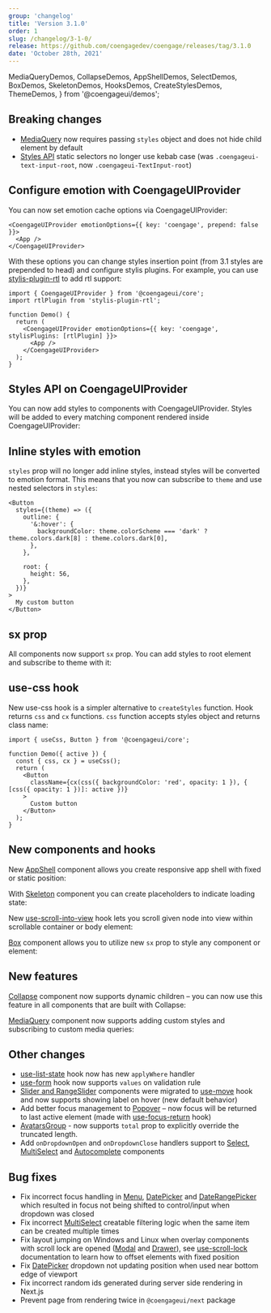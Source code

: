```yaml
---
group: 'changelog'
title: 'Version 3.1.0'
order: 1
slug: /changelog/3-1-0/
release: https://github.com/coengagedev/coengage/releases/tag/3.1.0
date: 'October 28th, 2021'
---
```


  MediaQueryDemos,
  CollapseDemos,
  AppShellDemos,
  SelectDemos,
  BoxDemos,
  SkeletonDemos,
  HooksDemos,
  CreateStylesDemos,
  ThemeDemos,
} from '@coengageui/demos';

## Breaking changes

- [MediaQuery](https://coengage.dev/core/media-query/) now requires passing `styles` object and does not hide child element by default
- [Styles API](https://coengage.dev/theming/styles-api/) static selectors no longer use kebab case (was `.coengageui-text-input-root`, now `.coengageui-TextInput-root`)

## Configure emotion with CoengageUIProvider

You can now set emotion cache options via CoengageUIProvider:

```tsx
<CoengageUIProvider emotionOptions={{ key: 'coengage', prepend: false }}>
  <App />
</CoengageUIProvider>
```

With these options you can change styles insertion point (from 3.1 styles are prepended to head)
and configure stylis plugins. For example, you can use [stylis-plugin-rtl](https://github.com/styled-components/stylis-plugin-rtl) to add rtl support:

```tsx
import { CoengageUIProvider } from '@coengageui/core';
import rtlPlugin from 'stylis-plugin-rtl';

function Demo() {
  return (
    <CoengageUIProvider emotionOptions={{ key: 'coengage', stylisPlugins: [rtlPlugin] }}>
      <App />
    </CoengageUIProvider>
  );
}
```

## Styles API on CoengageUIProvider

You can now add styles to components with CoengageUIProvider.
Styles will be added to every matching component rendered inside CoengageUIProvider:

<Demo data={ThemeDemos.providerStyles} />

## Inline styles with emotion

`styles` prop will no longer add inline styles, instead styles will be converted to emotion format.
This means that you now can subscribe to `theme` and use nested selectors in `styles`:

```tsx
<Button
  styles={(theme) => ({
    outline: {
      '&:hover': {
        backgroundColor: theme.colorScheme === 'dark' ? theme.colors.dark[8] : theme.colors.dark[0],
      },
    },

    root: {
      height: 56,
    },
  })}
>
  My custom button
</Button>
```

## sx prop

All components now support `sx` prop. You can add styles to root element and subscribe to theme with it:

<Demo data={CreateStylesDemos.createStylesSx} />

## use-css hook

New use-css hook is a simpler alternative to `createStyles` function.
Hook returns `css` and `cx` functions. `css` function accepts styles object and returns class name:

```tsx
import { useCss, Button } from '@coengageui/core';

function Demo({ active }) {
  const { css, cx } = useCss();
  return (
    <Button
      className={cx(css({ backgroundColor: 'red', opacity: 1 }), { [css({ opacity: 1 })]: active })}
    >
      Custom button
    </Button>
  );
}
```

## New components and hooks

New [AppShell](https://coengage.dev/core/app-shell/) component allows you create responsive app shell with fixed or static position:

<Demo data={AppShellDemos.usage} />

With [Skeleton](https://coengage.dev/core/skeleton/) component you can create placeholders to indicate loading state:

<Demo data={SkeletonDemos.configurator} />

New [use-scroll-into-view](https://coengage.dev/hooks/use-scroll-into-view/) hook lets you scroll given node into view within scrollable container or body element:

<Demo data={HooksDemos.useScrollIntoViewParent} />

[Box](https://coengage.dev/core/box/) component allows you to utilize new `sx` prop to style any component or element:

<Demo data={BoxDemos.usage} />

## New features

[Collapse](https://coengage.dev/core/collapse/) component now supports dynamic children – you can now use this feature in all components that are built with Collapse:

<Demo data={CollapseDemos.nested} />

[MediaQuery](https://coengage.dev/core/media-query/) component now supports adding custom styles and subscribing to custom media queries:

<Demo data={MediaQueryDemos.query} />

## Other changes

- [use-list-state](https://coengage.dev/hooks/use-list-state/) hook now has new `applyWhere` handler
- [use-form](https://coengage.dev/hooks/use-form/) hook now supports `values` on validation rule
- [Slider and RangeSlider](https://coengage.dev/core/slider/) components were migrated to [use-move](https://coengage.dev/hooks/use-move/) hook and now supports showing label on hover (new default behavior)
- Add better focus management to [Popover](https://coengage.dev/core/popover/) – now focus will be returned to last active element (made with [use-focus-return](https://coengage.dev/hooks/use-focus-return/) hook)
- [AvatarsGroup](https://coengage.dev/core/avatar/#avatars-group) - now supports `total` prop to explicitly override the truncated length.
- Add `onDropdownOpen` and `onDropdownClose` handlers support to [Select](https://coengage.dev/core/select/), [MultiSelect](https://coengage.dev/core/multi-select/) and [Autocomplete](https://coengage.dev/core/autocomplete/) components

## Bug fixes

- Fix incorrect focus handling in [Menu](https://coengage.dev/core/menu/), [DatePicker](https://coengage.dev/dates/date-picker/) and [DateRangePicker](https://coengage.dev/dates/date-picker/) which resulted in focus not being shifted to control/input when dropdown was closed
- Fix incorrect [MultiSelect](https://coengage.dev/core/multi-select/) creatable filtering logic when the same item can be created multiple times
- Fix layout jumping on Windows and Linux when overlay components with scroll lock are opened ([Modal](https://coengage.dev/core/modal/) and [Drawer](https://coengage.dev/core/drawer)), see [use-scroll-lock](https://coengage.dev/hooks/use-scroll-lock/) documentation to learn how to offset elements with fixed position
- Fix [DatePicker](https://coengage.dev/dates/date-picker/) dropdown not updating position when used near bottom edge of viewport
- Fix incorrect random ids generated during server side rendering in Next.js
- Prevent page from rendering twice in `@coengageui/next` package
